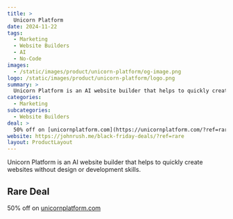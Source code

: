 ```yaml
---
title: >
  Unicorn Platform
date: 2024-11-22
tags:
  - Marketing
  - Website Builders
  - AI
  - No-Code
images:
  - /static/images/product/unicorn-platform/og-image.png
logo: /static/images/product/unicorn-platform/logo.png
summary: >
  Unicorn Platform is an AI website builder that helps to quickly create websites without design or development skills.
categories:
  - Marketing
subcategories:
  - Website Builders
deal: >
  50% off on [unicornplatform.com](https://unicornplatform.com/?ref=rare)
website: https://johnrush.me/black-friday-deals/?ref=rare
layout: ProductLayout
---
```

Unicorn Platform is an AI website builder that helps to quickly create websites without design or development skills.

## Rare Deal

50% off on [unicornplatform.com](https://unicornplatform.com/?ref=rare)
